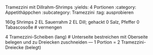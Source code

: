 Tramezzini mit Dillrahm-Shrimps
:yields: 4 Portionen
:category: Appetithäppchen
:subcategory: Tramezzini
:tag: ausprobieren


160g Shrimps
2 EL Sauerrahm
2 EL Dill; gehackt
0 Salz, Pfeffer
0 Tabascosoße
# vermengen

4 Tramezzini-Scheiben (lang)
# Unterseite bestreichen
  mit Oberseite belegen und zu Dreiecken zuschneiden
---
1 Portion = 2 Tramezzini-Dreiecke (belegt)